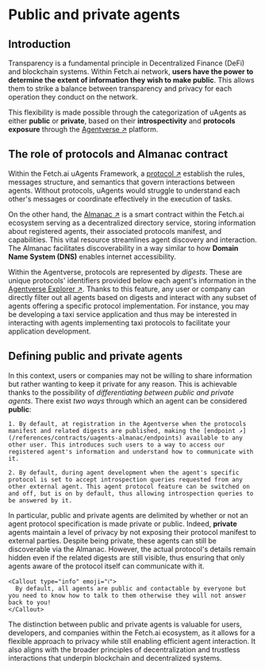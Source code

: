 
# Public and private agents

## Introduction

Transparency is a fundamental principle in Decentralized Finance (DeFi) and blockchain systems. Within Fetch.ai network, **users have the power to determine the extent of information they wish to make public**. This allows them to strike a balance between transparency and privacy for each operation they conduct on the network.

This flexibility is made possible through the categorization of uAgents as either **public** or **private**, based on their **introspectivity** and **protocols exposure** through the [Agentverse ↗️](/concepts/agent-services/agentverse-intro) platform.

## The role of protocols and Almanac contract

Within the Fetch.ai uAgents Framework, a [protocol ↗️](/references/uagents/uagents-protocols/agent-protocols) establish the rules, messages structure, and semantics that govern interactions between agents. Without protocols, uAgents would struggle to understand each other's messages or coordinate effectively in the execution of tasks.

On the other hand, the [Almanac ↗️](/references/contracts/uagents-almanac/almanac-overview) is a smart contract within the Fetch.ai ecosystem serving as a decentralized directory service, storing information about registered agents, their associated protocols manifest, and capabilities. This vital resource streamlines agent discovery and interaction. The Almanac facilitates discoverability in a way similar to how **Domain Name System (DNS)** enables internet accessibility.

Within the Agentverse, protocols are represented by _digests_. These are unique protocols' identifiers provided below each agent's information in the [Agentverse Explorer ↗️](/concepts/agent-services/agent-explorer). Thanks to this feature, any user or company can directly filter out all agents based on digests and interact with any subset of agents offering a specific protocol implementation. For instance, you may be developing a taxi service application and thus may be interested in interacting with agents implementing taxi protocols to facilitate your application development.

## Defining public and private agents

In this context, users or companies may not be willing to share information but rather wanting to keep it private for any reason. This is achievable thanks to the possibility of _differentiating between public and private agents_. There exist _two ways_ through which an agent can be considered **public**:

    1. By default, at registration in the Agentverse when the protocols manifest and related digests are published, making the [endpoint ↗️](/references/contracts/uagents-almanac/endpoints) available to any other user. This introduces such users to a way to access our registered agent's information and understand how to communicate with it.

    2. By default, during agent development when the agent's specific protocol is set to accept introspection queries requested from any other external agent. This agent protocol feature can be switched on and off, but is on by default, thus allowing introspection queries to be answered by it.

In particular, public and private agents are delimited by whether or not an agent protocol specification is made private or public. Indeed, **private** agents maintain a level of privacy by not exposing their protocol manifest to external parties. Despite being private, these agents can still be discoverable via the Almanac. However, the actual protocol's details remain hidden even if the related digests are still visible, thus ensuring that only agents aware of the protocol itself can communicate with it.

    <Callout type="info" emoji="ℹ️">
      By default, all agents are public and contactable by everyone but you need to know how to talk to them otherwise they will not answer back to you!
    </Callout>

The distinction between public and private agents is valuable for users, developers, and companies within the Fetch.ai ecosystem, as it allows for a flexible approach to privacy while still enabling efficient agent interaction. It also aligns with the broader principles of decentralization and trustless interactions that underpin blockchain and decentralized systems.

